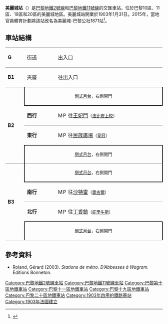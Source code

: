 {{expand|time=2016-02-25T06:21:45+00:00}}
{{Infobox station
| name                = Belleville
| symbol_location     = paris
| symbol              = m
| symbol2             = 
| type                = [[巴黎地鐵|巴黎地鐵]]車站
| image               = [[File:Belleville-11.jpg|275px]]
| alt                 = 
| caption             = 
| other_name          = 
| address             = 1, boul. de la Villette (two)<br>2, boul. de la Villette<br>4, boul. de la Villette<br>79, boul. de Belleville<br>130, boul. de Belleville<br />[[巴黎第10區|巴黎第10區]]
| borough             = [[法蘭西島|法蘭西島]]
| country             = 法國
| iso_region          = FR_scale:2000
| coordinates_display = title
| coordinates_format  = dms
| latd  = 48.872083| latm  = | lats  = | latNS  = 
| longd = 2.376947| longm = | longs = | longEW = 
| coordinates         = 
| owned               = [[RATP|RATP]]
| operator            = [[RATP|RATP]]
| line                = 
| disabled            = 
| zone                = 1
| opened              = {{Start-date|1903年1月31日}}
| closed              = <!-- {{End date|YYYY|MM|DD|df=y}} -->
| services            = 
| map_type            = 
}}
'''美麗城站'''（{{lang-fr|Belleville}}）是[[巴黎地鐵2號線|巴黎地鐵2號線]]和[[巴黎地鐵11號線|巴黎地鐵11號線]]的交匯車站，位於巴黎10區、11區、19區和20區的美麗城地區。美麗城站開業於1903年1月31日。2015年，當地官員體育計劃將該站改名為美麗城-巴黎公社1871站<ref>{{cite news|last1=Agence France-Presse|title=Le métro 'Belleville' devrait devenir 'Belleville-Commune de Paris 1871'|url=http://www.leparisien.fr/voyages/le-metro-belleville-devrait-devenir-belleville-commune-de-paris-1871-13-11-2015-5272561.php|accessdate=15 December 2015|work=Le Parisien|date=13 November 2015|archive-date=2016-03-04|archive-url=https://web.archive.org/web/20160304141441/http://www.leparisien.fr/voyages/le-metro-belleville-devrait-devenir-belleville-commune-de-paris-1871-13-11-2015-5272561.php|dead-url=no}}</ref>。
== 車站結構 ==
{| border=0 cellspacing=0 cellpadding=3
|style="border-top:solid 1px gray;" width=50 valign=top|'''G'''
|style="border-top:solid 1px gray;" width=100 valign=top|街道
|style="border-top:solid 1px gray;" width=400 valign=top|出入口
|-
|style="border-top:solid 1px gray;" width=50 valign=top|'''B1'''
|style="border-top:solid 1px gray;" width=100 valign=top|夾層
|style="border-top:solid 1px gray;" width=400 valign=top|往出入口
|-
|style="border-top:solid 1px gray;border-bottom:solid 1px gray;" width=50 rowspan=4 valign=top|'''B2'''
|style="border-top:solid 1px gray;border-right:solid 2px black;border-left:solid 2px black;border-bottom:solid 2px black;" colspan=2|<center><small>[[側式月台|側式月台]]，右側開門</small></center>
|-
|style="border-bottom:solid 1px gray;" width=100|'''西行'''
|style="border-bottom:solid 1px gray;" width=390|{{arrow|L}} [[File:Metro-M.svg|16x16px]][[File:Paris_m_2_jms.svg|16x16px]]往[[王妃門站|王妃門]]<small>（[[法比安上校站|法比安上校]]）</small>
|-
|'''東行'''
|{{arrow|R}} [[File:Metro-M.svg|16x16px]][[File:Paris_m_2_jms.svg|16x16px]]往[[民族廣場站_(巴黎地鐵)|民族廣場]]<small>（[[皇冠站|皇冠]]）</small>
|-
|style="border-top:solid 2px black;border-right:solid 2px black;border-left:solid 2px black;border-bottom:solid 1px gray;" colspan=2|<center><small>[[側式月台|側式月台]]，右側開門</small></center>
|-
|style="border-top:solid 0px gray;border-bottom:solid 1px gray;" width=50 rowspan=4 valign=top|'''B3'''
|style="border-top:solid 0px gray;border-right:solid 2px black;border-left:solid 2px black;border-bottom:solid 2px black;" colspan=2|<center><small>[[側式月台|側式月台]]，右側開門</small></center>
|-
|style="border-bottom:solid 1px gray;" width=100|'''南行'''
|style="border-bottom:solid 1px gray;" width=390|{{arrow|L}} [[File:Metro-M.svg|16x16px]][[File:Paris_Metro_11.svg|16x16px]]往[[沙特雷站|沙特雷]]<small>（[[龔古爾站|龔古爾]]）</small>
|-
|'''北行'''
|{{arrow|R}} [[File:Metro-M.svg|16x16px]][[File:Paris_Metro_11.svg|16x16px]]往[[丁香鎮站|丁香鎮]]<small>（[[庇里牛斯站|庇里牛斯]]）</small>
|-
|style="border-top:solid 2px black;border-right:solid 2px black;border-left:solid 2px black;border-bottom:solid 1px gray;" colspan=2|<center><small>[[側式月台|側式月台]]，右側開門</small></center>
|}
{{commons category|Belleville (Paris Metro)}}
==參考資料==
*Roland, Gérard (2003). ''Stations de métro. D’Abbesses à Wagram.'' Éditions Bonneton.
<references />

{{巴黎地鐵2號線}}
{{巴黎地鐵11號線}}

{{DEFAULTSORT:Belleville}}
[[Category:巴黎地鐵2號線車站|Category:巴黎地鐵2號線車站]]
[[Category:巴黎地鐵11號線車站|Category:巴黎地鐵11號線車站]]
[[Category:巴黎第十區地鐵車站|Category:巴黎第十區地鐵車站]]
[[Category:巴黎十一區地鐵車站|Category:巴黎十一區地鐵車站]]
[[Category:巴黎十九區地鐵車站|Category:巴黎十九區地鐵車站]]
[[Category:巴黎二十區地鐵車站|Category:巴黎二十區地鐵車站]]
[[Category:1903年啟用的鐵路車站|Category:1903年啟用的鐵路車站]]
[[Category:1903年法國建立|Category:1903年法國建立]]